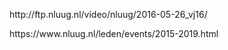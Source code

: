 
http://ftp.nluug.nl/video/nluug/2016-05-26_vj16/

https://www.nluug.nl/leden/events/2015-2019.html

